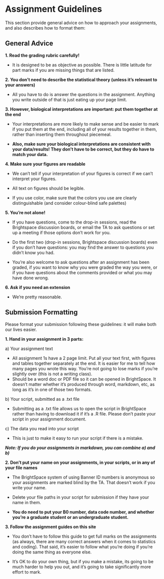 # **Assignment Guidelines** {.unnumbered}

This section provide general advice on how to approach your assignments, and also describes how to format them:

## General Advice

**1. Read the grading rubric carefully!**

-   It is designed to be as objective as possible. There is little latitude for part marks if you are missing things that are listed.

**2. You don't need to describe the statistical theory (unless it's relevant to your answers)**

-   All you have to do is answer the questions in the assignment. Anything you write outside of that is just eating up your page limit.

**3. However, biological interpretations are important: put them together at the end**

-   Your interpretations are more likely to make sense and be easier to mark if you put them at the end, including all of your results together in them, rather than inserting them throughout piecemeal.

-   **Also, make sure your biological interpretations are consistent with your data/results! They don't have to be correct, but they do have to match your data.**

**4. Make sure your figures are readable**

-   We can't tell if your interpretation of your figures is correct if we can't interpret your figures.

-   All text on figures should be legible.

-   If you use color, make sure that the colors you use are clearly distinguishable (and consider colour-blind safe palettes)

**5. You're not alone!**

-   If you have questions, come to the drop-in sessions, read the Brightspace discussion boards, or email the TA to ask questions or set up a meeting if those options don't work for you.

-   Do the first two (drop-in sessions, Brightspace discussion boards) even if you don't have questions: you may find the answer to questions you didn't know you had.

-   You're also welcome to ask questions after an assignment has been graded, if you want to know why you were graded the way you were, or if you have questions about the comments provided or what you may have done wrong.

**6. Ask if you need an extension**

-   We're pretty reasonable.

## Submission Formatting

Please format your submission following these guidelines: it will make both our lives easier.

**1. Hand in your assignment in 3 parts:**

a\)  Your assignment text

-   All assignment 1s have a 2 page limit. Put all your text first, with figures and tables together separately at the end. It is easier for me to tell how many pages you wrote this way. You're not going to lose marks if you're slightly over (this is not a writing class).
-   Should be a word doc or PDF file so it can be opened in BrightSpace. It doesn't matter whether it's produced through word, markdown, etc, as long as it's in one of those two formats.

b\) Your script, submitted as a .txt file

-   Submitting as a .txt file allows us to open the script in BrightSpace rather than having to download it if it's a .R file. Please don't paste your script in your assignment document.

c\) The data you read into your script

-   This is just to make it easy to run your script if there is a mistake.

***Note: If you do your assignments in markdown, you can combine a) and b)***

**2. Don't put your name on your assignments, in your scripts, or in any of your file names**

-   The BrightSpace system of using Banner ID numbers is anonymous so your assignments are marked blind by the TA. That doesn't work if you write your name.

-   Delete your file paths in your script for submission if they have your name in them.

-   **You do need to put your B0 number, data code number, and whether you're a graduate student or an undergraduate student.**

**3. Follow the assignment guides on this site**

-   You don't have to follow this guide to get full marks on the assignments (as always, there are many correct answers when it comes to statistics and coding). That said, it's easier to follow what you're doing if you're doing the same thing as everyone else.

-   It's OK to do your own thing, but if you make a mistake, its going to be much harder to help you out, and it's going to take significantly more effort to mark.
